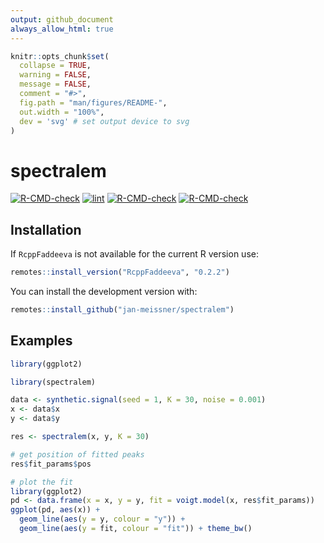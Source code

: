 ```yaml
---
output: github_document
always_allow_html: true
---
```


<!-- README.md is generated from README.Rmd. Please edit that file -->

```r
knitr::opts_chunk$set(
  collapse = TRUE,
  warning = FALSE,
  message = FALSE,
  comment = "#>",
  fig.path = "man/figures/README-",
  out.width = "100%",
  dev = 'svg' # set output device to svg
)
```

# spectralem
[![R-CMD-check](https://github.com/jan-meissner/spectralem/actions/workflows/R-CMD-check.yaml/badge.svg)](https://github.com/jan-meissner/spectralem/actions/workflows/R-CMD-check.yaml)
[![lint](https://github.com/jan-meissner/spectralem/actions/workflows/lint.yaml/badge.svg)](https://github.com/jan-meissner/spectralem/actions/workflows/lint.yaml)
[![R-CMD-check](https://github.com/jan-meissner/spectralem/actions/workflows/pkgdown.yaml/badge.svg)](https://github.com/jan-meissner/spectralem/actions/workflows/pkgdown.yaml)
[![R-CMD-check](https://github.com/jan-meissner/spectralem/actions/workflows/test-coverage.yaml/badge.svg)](https://github.com/jan-meissner/spectralem/actions/workflows/test-coverage.yaml)

## Installation

If `RcppFaddeeva` is not available for the current R version use:

```r
remotes::install_version("RcppFaddeeva", "0.2.2")
```

You can install the development version with:

```r
remotes::install_github("jan-meissner/spectralem")
```

## Examples

```r
library(ggplot2)
```
```r
library(spectralem)

data <- synthetic.signal(seed = 1, K = 30, noise = 0.001)
x <- data$x
y <- data$y

res <- spectralem(x, y, K = 30)

# get position of fitted peaks
res$fit_params$pos

# plot the fit
library(ggplot2)
pd <- data.frame(x = x, y = y, fit = voigt.model(x, res$fit_params))
ggplot(pd, aes(x)) +
  geom_line(aes(y = y, colour = "y")) +
  geom_line(aes(y = fit, colour = "fit")) + theme_bw()
```


